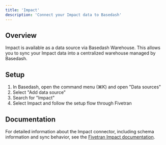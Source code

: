 ```yaml
---
title: 'Impact'
description: 'Connect your Impact data to Basedash'
---
```


## Overview

Impact is available as a data source via Basedash Warehouse. This allows you to sync your Impact data into a centralized warehouse managed by Basedash.

## Setup

1. In Basedash, open the command menu (⌘K) and open "Data sources"
2. Select "Add data source"
3. Search for "Impact"
4. Select Impact and follow the setup flow through Fivetran

## Documentation

For detailed information about the Impact connector, including schema information and sync behavior, see the [Fivetran Impact documentation](https://fivetran.com/docs/connectors/applications/impact).
